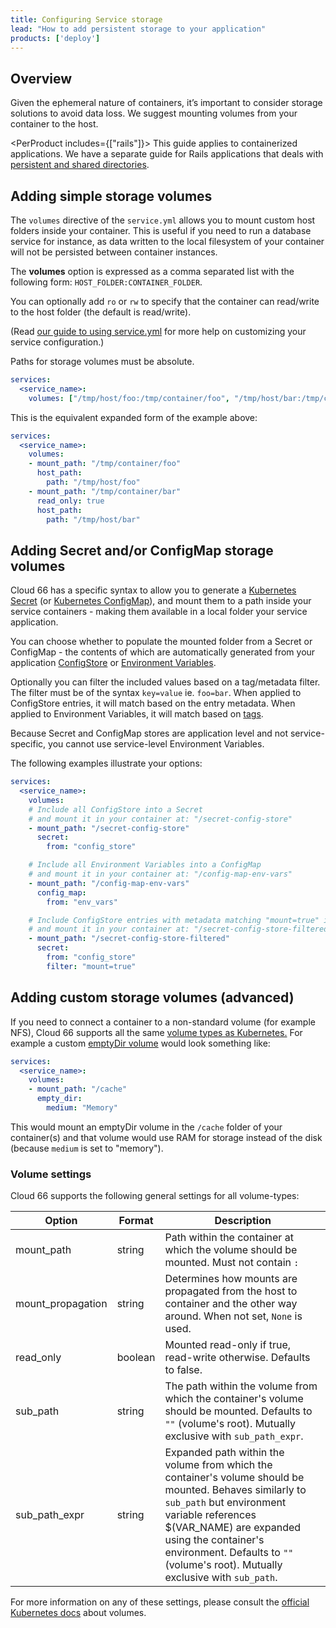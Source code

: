 ```yaml
---
title: Configuring Service storage
lead: "How to add persistent storage to your application"
products: ['deploy']
---
```


## Overview

Given the ephemeral nature of containers, it’s important to consider storage solutions to avoid data loss. We suggest mounting volumes from your container to the host.

<PerProduct includes={["rails"]}>
This guide applies to containerized applications. We have a separate guide for Rails applications that deals with [persistent and shared directories](/rails/build-and-config/rails-shared-directories).
</PerProduct>

## Adding simple storage volumes

The `volumes` directive of the `service.yml` allows you to mount custom host folders inside your container. This is useful if you need to run a database service for instance, as data written to the local filesystem of your container will not be persisted between container instances. 

The **volumes** option is expressed as a comma separated list with the following form: `HOST_FOLDER:CONTAINER_FOLDER`.

You can optionally add `ro` or `rw` to specify that the container can read/write to the host folder (the default is read/write).

(Read [our guide to using service.yml](/:product/:version?/build-and-config/docker-service-configuration) for more help on customizing your service configuration.)

<Callout type="warning" title="No relative paths">
Paths for storage volumes must be absolute. 
</Callout>

```yaml
services:
  <service_name>:
    volumes: ["/tmp/host/foo:/tmp/container/foo", "/tmp/host/bar:/tmp/container/bar:ro"]
```

This is the equivalent expanded form of the example above:
```yaml
services:
  <service_name>:
    volumes:
    - mount_path: "/tmp/container/foo"
      host_path: 
        path: "/tmp/host/foo"
    - mount_path: "/tmp/container/bar"
      read_only: true
      host_path: 
        path: "/tmp/host/bar"
```

## Adding Secret and/or ConfigMap storage volumes

Cloud 66 has a specific syntax to allow you to generate a [Kubernetes Secret](https://kubernetes.io/docs/concepts/configuration/secret/) (or [Kubernetes ConfigMap](https://kubernetes.io/docs/concepts/configuration/configmap/)), and mount them to a path inside your service containers - making them available in a local folder your service application. 

You can choose whether to populate the mounted folder from a Secret or ConfigMap - the contents of which are automatically generated from your application [ConfigStore](/:product/:version?/build-and-config/config-store) or [Environment Variables](/:product/:version?/build-and-config/env-vars). 

Optionally you can filter the included values based on a tag/metadata filter. The filter must be of the syntax `key=value` ie. `foo=bar`. When applied to ConfigStore entries, it will match based on the entry metadata. When applied to Environment Variables, it will match based on [tags](/:product/:version?/servers/tagging-components).

<Callout type="warning" title="No service-level env_vars">
 Because Secret and ConfigMap stores are application level and not service-specific, you cannot use service-level Environment Variables. 
</Callout>

The following examples illustrate your options: 

```yaml
services:
  <service_name>:
    volumes:
    # Include all ConfigStore into a Secret
    # and mount it in your container at: "/secret-config-store" 
    - mount_path: "/secret-config-store"
      secret: 
        from: "config_store"

    # Include all Environment Variables into a ConfigMap
    # and mount it in your container at: "/config-map-env-vars" 
    - mount_path: "/config-map-env-vars"
      config_map:
        from: "env_vars"

    # Include ConfigStore entries with metadata matching "mount=true" into a Secret
    # and mount it in your container at: "/secret-config-store-filtered" 
    - mount_path: "/secret-config-store-filtered"
      secret:
        from: "config_store"
        filter: "mount=true"
```

## Adding custom storage volumes (advanced)

If you need to connect a container to a non-standard volume (for example NFS), Cloud 66 supports all the same [volume types as Kubernetes.](https://kubernetes.io/docs/concepts/storage/volumes#types-of-volumes) 
For example a custom [emptyDir volume](https://kubernetes.io/docs/concepts/storage/volumes#emptydir)  would look something like:

```yaml
services:
  <service_name>:
    volumes:
    - mount_path: "/cache"
      empty_dir:
        medium: "Memory"
```

This would mount an emptyDir volume in the `/cache` folder of your container(s) and that volume would use RAM for storage instead of the disk (because `medium` is set to "memory").

### Volume settings

Cloud 66 supports the following general settings for all volume-types:

|Option|Format|Description|
|--- |--- |--- |
|mount_path|string|Path within the container at which the volume should be mounted. Must not contain `:`|
|mount_propagation|string|Determines how mounts are propagated from the host to container and the other way around. When not set, `None` is used.|
|read_only|boolean|Mounted read-only if true, read-write otherwise. Defaults to false.|
|sub_path|string|The path within the volume from which the container's volume should be mounted. Defaults to `""` (volume's root). Mutually exclusive with `sub_path_expr`.|
|sub_path_expr|string|Expanded path within the volume from which the container's volume should be mounted. Behaves similarly to `sub_path` but environment variable references $(VAR_NAME) are expanded using the container's environment. Defaults to `""` (volume's root). Mutually exclusive with `sub_path`.|

For more information on any of these settings, please consult the [official Kubernetes docs](https://kubernetes.io/docs/concepts/storage/volumes/) about volumes.
